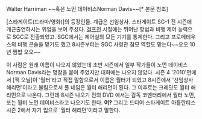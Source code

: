 Walter Harriman
~~혹은 노먼 데이비스Norman Davis~~[* 본문 참조]

[스타게이트(드라마/영화)]의 등장인물. 계급은 선임상사. 스타게이트 SG-1 전 시즌에 개근출연하시는 위엄을 보여 주셨다. [[걸프전]] 시절에는 뛰어난 항법과 비행 제어 능력으로 SGC로 전출되었고. SGC에서는 제어실의 모든 기기를 통제한다. 그리고 프로메테우스의 비행 콘솔을 맡기도 했고 8시즌부터는 SGC 사령관 참모 역할도 맡는다~~오오 10년 짬밥 오오~~

이 사람은 원래 이름이 나오지 않았는데 초반 시즌에서 일부 작가들이 노먼 데이비스Norman Davis라는 명찰을 붙여 주었지만 대화에는 나오지 않았다.
시즌 4 '2010'편에서 [잭 오닐]이 '월터'라고 직접 말함으로서 이름은 월터가 되었고 8시즌에서 '선임상사 해리먼'이라고 불림으로서 풀 네임은 월터 해리먼이 된다. 그 이후로는 크레딧도 월터 해리먼으로 나온다.
그런데 8시즌 나오기 전의 DVD 에서는 감독 코멘터리에서 월터 노먼, 또는 월터 노먼 데이비스라고 나오기도 한다. '''어?'''
그리고 드디어 스타게이트 아틀란티스 시즌 2에서 자기 입으로 '월터 해리먼'이라고 말한다.
